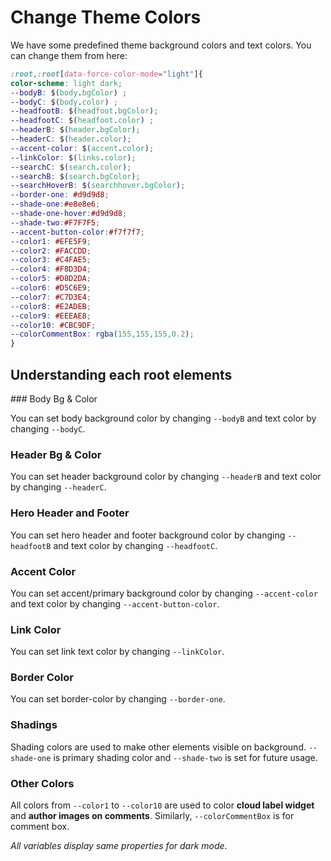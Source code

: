 # Change Theme Colors

We have some predefined theme background colors and text colors. You can change them from here:

```css copy
:root,:root[data-force-color-mode="light"]{
color-scheme: light dark;
--bodyB: $(body.bgColor) ;
--bodyC: $(body.color) ;
--headfootB: $(headfoot.bgColor);
--headfootC: $(headfoot.color) ;
--headerB: $(header.bgColor);
--headerC: $(header.color);
--accent-color: $(accent.color);
--linkColor: $(links.color);
--searchC: $(search.color);
--searchB: $(search.bgColor);
--searchHoverB: $(searchhover.bgColor);
--border-one: #d9d9d8;
--shade-one:#e8e8e6;
--shade-one-hover:#d9d9d8;
--shade-two:#F7F7F5;
--accent-button-color:#f7f7f7;
--color1: #EFE5F9;
--color2: #FACCDD;
--color3: #C4FAE5;
--color4: #F8D3D4;
--color5: #D8D2DA;
--color6: #D5C6E9;
--color7: #C7D3E4;
--color8: #E2ADEB;
--color9: #EEEAE8;
--color10: #CBC9DF;
--colorCommentBox: rgba(155,155,155,0.2);
}
```

## Understanding each root elements 


<Steps>
### Body Bg & Color

You can set body background color by changing `--bodyB` and text color by changing `--bodyC`.

### Header Bg & Color 

You can set header background color by changing `--headerB` and text color by changing `--headerC`.

### Hero Header and Footer 

You can set hero header and footer background color by changing `--headfootB` and text color by changing `--headfootC`.

### Accent Color 

You can set accent/primary background color by changing `--accent-color` and text color by changing `--accent-button-color`.

### Link Color 

You can set link text color by changing `--linkColor`.

### Border Color 

You can set border-color by changing `--border-one`.

### Shadings

Shading colors are used to make other elements visible on background. `--shade-one` is primary shading color and `--shade-two` is set for future usage.

### Other Colors 

All colors from `--color1` to `--color10` are used to color **cloud label widget** and **author images on comments**. Similarly, `--colorCommentBox` is for comment box.
</Steps>

*All variables display same properties for dark mode.*